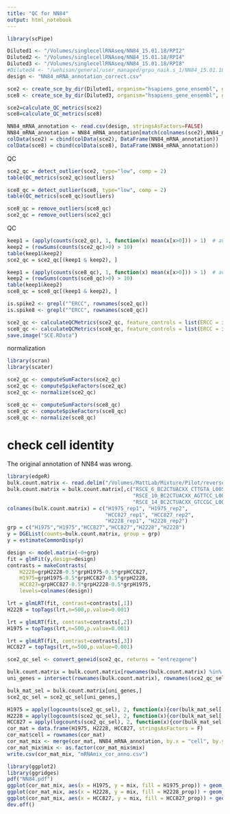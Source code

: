 ```yaml
---
title: "QC for NN84"
output: html_notebook
---
```


```r
library(scPipe)
```

```r
Diluted1 <- "/Volumes/singlecellRNAseq/NN84_15.01.18/RPI2"
Diluted2 <- "/Volumes/singlecellRNAseq/NN84_15.01.18/RPI4"
Diluted3 <- "/Volumes/singlecellRNAseq/NN84_15.01.18/RPI8"
#Diluted4 <- "/wehisan/general/user_managed/grpu_naik.s_1/NN84_15.01.18/Undetermined/gene_count.csv"
design <- "NN84_mRNA_annotation_correct.csv"

sce2 <- create_sce_by_dir(Diluted1, organism="hsapiens_gene_ensembl", gene_id_type="ensembl_gene_id")
sce8 <- create_sce_by_dir(Diluted3, organism="hsapiens_gene_ensembl", gene_id_type="ensembl_gene_id")
```

```r
sce2=calculate_QC_metrics(sce2)
sce8=calculate_QC_metrics(sce8)
```

```r
NN84_mRNA_annotation <- read.csv(design, stringsAsFactors=FALSE)
NN84_mRNA_annotation = NN84_mRNA_annotation[match(colnames(sce2),NN84_mRNA_annotation$cell_name),]
colData(sce2) = cbind(colData(sce2), DataFrame(NN84_mRNA_annotation))
colData(sce8) = cbind(colData(sce8), DataFrame(NN84_mRNA_annotation))
```

QC

```r
sce2_qc = detect_outlier(sce2, type="low", comp = 2)
table(QC_metrics(sce2_qc)$outliers)

sce8_qc = detect_outlier(sce8, type="low", comp = 2)
table(QC_metrics(sce8_qc)$outliers)

sce8_qc = remove_outliers(sce8_qc)
sce2_qc = remove_outliers(sce2_qc)
```



QC

```r
keep1 = (apply(counts(sce2_qc), 1, function(x) mean(x[x>0])) > 1)  # average count larger than 1
keep2 = (rowSums(counts(sce2_qc)>0) > 10)  
table(keep1&keep2)
sce2_qc = sce2_qc[(keep1 & keep2), ]

keep1 = (apply(counts(sce8_qc), 1, function(x) mean(x[x>0])) > 1)  # average count larger than 1
keep2 = (rowSums(counts(sce8_qc)>0) > 10)  
table(keep1&keep2)
sce8_qc = sce8_qc[(keep1 & keep2), ]
```

```r
is.spike2 <- grepl("^ERCC", rownames(sce2_qc))
is.spike8 <- grepl("^ERCC", rownames(sce8_qc))

sce2_qc <- calculateQCMetrics(sce2_qc, feature_controls = list(ERCC = is.spike2))
sce8_qc <- calculateQCMetrics(sce8_qc, feature_controls = list(ERCC = is.spike8))
save.image("SCE.RData")
```
normalization

```r
library(scran)
library(scater)

sce2_qc <- computeSumFactors(sce2_qc)
sce2_qc <- computeSpikeFactors(sce2_qc)
sce2_qc <- normalize(sce2_qc)

sce8_qc <- computeSumFactors(sce8_qc)
sce8_qc <- computeSpikeFactors(sce8_qc)
sce8_qc <- normalize(sce8_qc)
```


# check cell identity

The original annotation of NN84 was wrong.

```r
library(edgeR)
bulk.count.matrix <- read.delim("/Volumes/MattLab/Mixture/Pilot/reverse.stranded.unfiltered.count.matrix.txt", row.names=1, stringsAsFactors=FALSE)
bulk.count.matrix = bulk.count.matrix[,c("RSCE_6_BC2CTUACXX_CTTGTA_L005_R1.bam", "RSCE_8_BC2CTUACXX_CCGTCC_L007_R1.bam",
                                         "RSCE_10_BC2CTUACXX_AGTTCC_L006_R1.bam", "RSCE_12_BC2CTUACXX_TGACCA_L005_R1.bam",
                                         "RSCE_14_BC2CTUACXX_GTCCGC_L003_R1.bam", "RSCE_16_BC2CTUACXX_AGTTCC_L004_R1.bam")]
colnames(bulk.count.matrix) = c("H1975_rep1", "H1975_rep2",
                                "HCC827_rep1", "HCC827_rep2",
                                "H2228_rep1", "H2228_rep2")
grp = c("H1975","H1975","HCC827","HCC827","H2228","H2228")
y = DGEList(counts=bulk.count.matrix, group = grp)
y = estimateCommonDisp(y)

design <- model.matrix(~0+grp)
fit = glmFit(y,design=design)
contrasts = makeContrasts(
    H2228=grpH2228-0.5*grpH1975-0.5*grpHCC827,
    H1975=grpH1975-0.5*grpHCC827-0.5*grpH2228,
    HCC827=grpHCC827-0.5*grpH2228-0.5*grpH1975,
    levels=colnames(design))

lrt = glmLRT(fit, contrast=contrasts[,1])
H2228 = topTags(lrt,n=500,p.value=0.001)

lrt = glmLRT(fit, contrast=contrasts[,2])
H1975 = topTags(lrt,n=500,p.value=0.001)

lrt = glmLRT(fit, contrast=contrasts[,3])
HCC827 = topTags(lrt,n=500,p.value=0.001)
```

```r

sce2_qc_sel <- convert_geneid(sce2_qc, returns = "entrezgene")
```

```r
bulk.count.matrix = bulk.count.matrix[rownames(bulk.count.matrix) %in% c(rownames(H2228), rownames(H1975), rownames(HCC827)),]
uni_genes = intersect(rownames(bulk.count.matrix), rownames(sce2_qc_sel))

bulk_mat_sel = bulk.count.matrix[uni_genes,]
sce2_qc_sel = sce2_qc_sel[uni_genes,]
```

```r
H1975 = apply(logcounts(sce2_qc_sel), 2, function(x){cor(bulk_mat_sel[,"H1975_rep1"], x, method="spearman")})
H2228 = apply(logcounts(sce2_qc_sel), 2, function(x){cor(bulk_mat_sel[,"HCC827_rep1"], x, method="spearman")})
HCC827 = apply(logcounts(sce2_qc_sel), 2, function(x){cor(bulk_mat_sel[,"H2228_rep1"], x, method="spearman")})
cor_mat = data.frame(H1975, H2228, HCC827, stringsAsFactors = F)
cor_mat$cell = rownames(cor_mat)
cor_mat_mix <- merge(cor_mat, NN84_mRNA_annotation, by.x = "cell", by.y = "cell_name")
cor_mat_mix$mix <- as.factor(cor_mat_mix$mix)
write.csv(cor_mat_mix, "mRNAmix_cor_anno.csv")
```

```r
library(ggplot2)
library(ggridges)
pdf("NN84.pdf")
ggplot(cor_mat_mix, aes(x = H1975, y = mix, fill = H1975_prop)) + geom_density_ridges() + theme_ridges() + ggtitle("H1975")
ggplot(cor_mat_mix, aes(x = H2228, y = mix, fill = H2228_prop)) + geom_density_ridges() + theme_ridges() + ggtitle("H2228")
ggplot(cor_mat_mix, aes(x = HCC827, y = mix, fill = HCC827_prop)) + geom_density_ridges() + theme_ridges() + ggtitle("HCC827")
dev.off()
```


